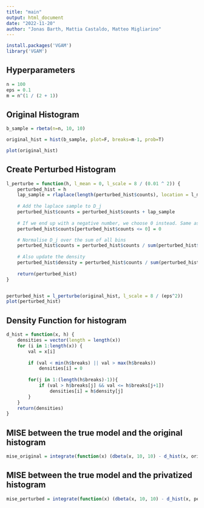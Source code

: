 ```yaml
---
title: "main"
output: html_document
date: "2022-11-20"
author: "Jonas Barth, Mattia Castaldo, Matteo Migliarino"
---
```


```r
install.packages('VGAM')
library('VGAM')
```

## Hyperparameters
```r
n = 100
eps = 0.1
m = n^(1 / (2 + 1))
```



## Original Histogram
```r
b_sample = rbeta(n=n, 10, 10)

original_hist = hist(b_sample, plot=F, breaks=m-1, prob=T)

plot(original_hist)
```


## Create Perturbed Histogram
```r

l_perturbe = function(h, l_mean = 0, l_scale = 8 / (0.01 ^ 2)) {
    perturbed_hist = h
    lap_sample = rlaplace(length(perturbed_hist$counts), location = l_mean, scale = l_scale)
    
    # Add the laplace sample to D_j
    perturbed_hist$counts = perturbed_hist$counts + lap_sample
    
    # If we end up with a negative number, we choose 0 instead. Same as max(0, D_j)
    perturbed_hist$counts[perturbed_hist$counts <= 0] = 0

    # Normalise D_j over the sum of all bins
    perturbed_hist$counts = perturbed_hist$counts / sum(perturbed_hist$counts)
    
    # Also update the density
    perturbed_hist$density = perturbed_hist$counts / sum(perturbed_hist$counts)
    
    return(perturbed_hist)
}


perturbed_hist = l_perturbe(original_hist, l_scale = 8 / (eps^2))
plot(perturbed_hist)
```

## Density Function for histogram
```r
d_hist = function(x, h) {
    densities = vector(length = length(x))
    for (i in 1:length(x)) {
        val = x[i]
        
        if (val < min(h$breaks) || val > max(h$breaks)) 
            densities[i] = 0
    
        for(j in 1:(length(h$breaks)-1)){
            if (val > h$breaks[j] && val <= h$breaks[j+1])
                densities[i] = h$density[j]
        }
    }
    return(densities)
}
```

## MISE between the true model and the original histogram
```r
mise_original = integrate(function(x) (dbeta(x, 10, 10) - d_hist(x, original_hist))^2, 0, 1)
```

## MISE between the true model and the privatized histogram
```r
mise_perturbed = integrate(function(x) (dbeta(x, 10, 10) - d_hist(x, perturbed_hist))^2, 0, 1)
```


